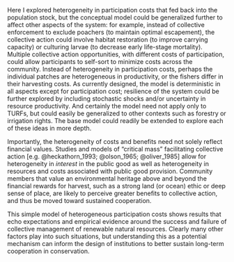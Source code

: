 Here I explored heterogeneity in participation costs that fed back into the population stock, but the conceptual model could be generalized further to affect other aspects of the system: for example, instead of collective enforcement to exclude poachers (to maintain optimal escapement), the collective action could involve habitat restoration (to improve carrying capacity) or culturing larvae (to decrease early life-stage mortality). Multiple collective action opportunities, with different costs of participation, could allow participants to self-sort to minimize costs across the community.  Instead of heterogeneity in participation costs, perhaps the individual patches are heterogeneous in productivity, or the fishers differ in their harvesting costs.  As currently designed, the model is deterministic in all aspects except for participation cost; resilience of the system could be further explored by including stochastic shocks and/or uncertainty in resource productivity.  And certainly the model need not apply only to TURFs, but could easily be generalized to other contexts such as forestry or irrigation rights.  The base model could readily be extended to explore each of these ideas in more depth.

Importantly, the heterogeneity of costs and benefits need not solely reflect financial values.  Studies and models of "critical mass" facilitating collective action [e.g. @heckathorn_1993; @olson_1965; @oliver_1985] allow for heterogeneity in _interest_ in the public good as well as heterogeneity in resources and costs associated with public good provision.  Community members that value an environmental heritage above and beyond the financial rewards for harvest, such as a strong land (or ocean) ethic or deep sense of place, are likely to perceive greater benefits to collective action, and thus be moved toward sustained cooperation.  

This simple model of heterogeneous participation costs shows results that echo expectations and empirical evidence around the success and failure of collective management of renewable natural resources.  Clearly many other factors play into such situations, but understanding this as a potential mechanism can inform the design of institutions to better sustain long-term cooperation in conservation.   

